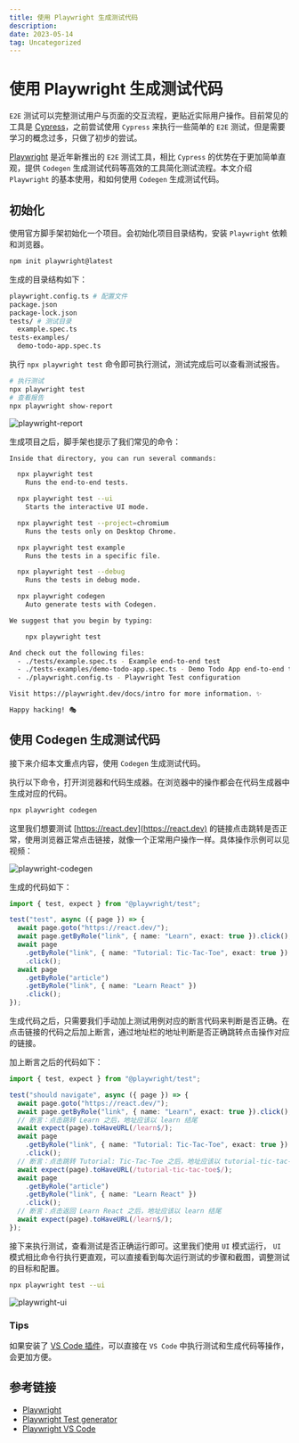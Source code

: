 ```yaml
---
title: 使用 Playwright 生成测试代码
description:
date: 2023-05-14
tag: Uncategorized
---
```


# 使用 Playwright 生成测试代码

`E2E` 测试可以完整测试用户与页面的交互流程，更贴近实际用户操作。目前常见的工具是 [Cypress](https://www.cypress.io/)，之前尝试使用 `Cypress` 来执行一些简单的 `E2E` 测试，但是需要学习的概念过多，只做了初步的尝试。

[Playwright](https://playwright.dev/) 是近年新推出的 `E2E` 测试工具，相比 `Cypress` 的优势在于更加简单直观，提供 `Codegen` 生成测试代码等高效的工具简化测试流程。本文介绍 `Playwright` 的基本使用，和如何使用 `Codegen` 生成测试代码。

## 初始化

使用官方脚手架初始化一个项目。会初始化项目目录结构，安装 `Playwright` 依赖和浏览器。

```bash
npm init playwright@latest
```

生成的目录结构如下：

```bash
playwright.config.ts # 配置文件
package.json
package-lock.json
tests/ # 测试目录
  example.spec.ts
tests-examples/
  demo-todo-app.spec.ts
```

执行 `npx playwright test` 命令即可执行测试，测试完成后可以查看测试报告。

```bash
# 执行测试
npx playwright test
# 查看报告
npx playwright show-report
```

![playwright-report](/images/minigame/playwright-report.png)

生成项目之后，脚手架也提示了我们常见的命令：

```bash
Inside that directory, you can run several commands:

  npx playwright test
    Runs the end-to-end tests.

  npx playwright test --ui
    Starts the interactive UI mode.

  npx playwright test --project=chromium
    Runs the tests only on Desktop Chrome.

  npx playwright test example
    Runs the tests in a specific file.

  npx playwright test --debug
    Runs the tests in debug mode.

  npx playwright codegen
    Auto generate tests with Codegen.

We suggest that you begin by typing:

    npx playwright test

And check out the following files:
  - ./tests/example.spec.ts - Example end-to-end test
  - ./tests-examples/demo-todo-app.spec.ts - Demo Todo App end-to-end tests
  - ./playwright.config.ts - Playwright Test configuration

Visit https://playwright.dev/docs/intro for more information. ✨

Happy hacking! 🎭
```

## 使用 Codegen 生成测试代码

接下来介绍本文重点内容，使用 `Codegen` 生成测试代码。

执行以下命令，打开浏览器和代码生成器。在浏览器中的操作都会在代码生成器中生成对应的代码。

```bash
npx playwright codegen
```

这里我们想要测试 [https://react.dev](https://react.dev) 的链接点击跳转是否正常，使用浏览器正常点击链接，就像一个正常用户操作一样。具体操作示例可以见视频：

![playwright-codegen](/images/minigame/playwright-codegen.gif)

生成的代码如下：

```typescript
import { test, expect } from "@playwright/test";

test("test", async ({ page }) => {
  await page.goto("https://react.dev/");
  await page.getByRole("link", { name: "Learn", exact: true }).click();
  await page
    .getByRole("link", { name: "Tutorial: Tic-Tac-Toe", exact: true })
    .click();
  await page
    .getByRole("article")
    .getByRole("link", { name: "Learn React" })
    .click();
});
```

生成代码之后，只需要我们手动加上测试用例对应的断言代码来判断是否正确。在点击链接的代码之后加上断言，通过地址栏的地址判断是否正确跳转点击操作对应的链接。

加上断言之后的代码如下：

```typescript
import { test, expect } from "@playwright/test";

test("should navigate", async ({ page }) => {
  await page.goto("https://react.dev/");
  await page.getByRole("link", { name: "Learn", exact: true }).click();
  // 断言：点击跳转 Learn 之后，地址应该以 learn 结尾
  await expect(page).toHaveURL(/learn$/);
  await page
    .getByRole("link", { name: "Tutorial: Tic-Tac-Toe", exact: true })
    .click();
  // 断言：点击跳转 Tutorial: Tic-Tac-Toe 之后，地址应该以 tutorial-tic-tac-toe 结尾
  await expect(page).toHaveURL(/tutorial-tic-tac-toe$/);
  await page
    .getByRole("article")
    .getByRole("link", { name: "Learn React" })
    .click();
  // 断言：点击返回 Learn React 之后，地址应该以 learn 结尾
  await expect(page).toHaveURL(/learn$/);
});
```

接下来执行测试，查看测试是否正确运行即可。这里我们使用 `UI` 模式运行， `UI` 模式相比命令行执行更直观，可以直接看到每次运行测试的步骤和截图，调整测试的目标和配置。

```bash
npx playwright test --ui
```

![playwright-ui](/images/minigame/playwright-ui.png)

### Tips

如果安装了 [VS Code 插件](https://marketplace.visualstudio.com/items?itemName=ms-playwright.playwright)，可以直接在 `VS Code` 中执行测试和生成代码等操作，会更加方便。

## 参考链接

- [Playwright](https://playwright.dev/)
- [Playwright Test generator](https://playwright.dev/docs/codegen-intro)
- [Playwright VS Code](https://playwright.dev/docs/getting-started-vscode)
